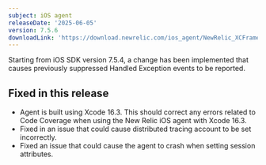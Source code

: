 ```yaml
---
subject: iOS agent
releaseDate: '2025-06-05'
version: 7.5.6
downloadLink: 'https://download.newrelic.com/ios_agent/NewRelic_XCFramework_Agent_7.5.6.zip'
---
```


<Callout variant="important">
Starting from iOS SDK version 7.5.4, a change has been implemented that causes previously suppressed Handled Exception events to be reported.
</Callout>

## Fixed in this release

* Agent is built using Xcode 16.3. This should correct any errors related to Code Coverage when using the New Relic iOS agent with Xcode 16.3.
* Fixed in an issue that could cause distributed tracing account to be set incorrectly.
* Fixed an issue that could cause the agent to crash when setting session attributes.
